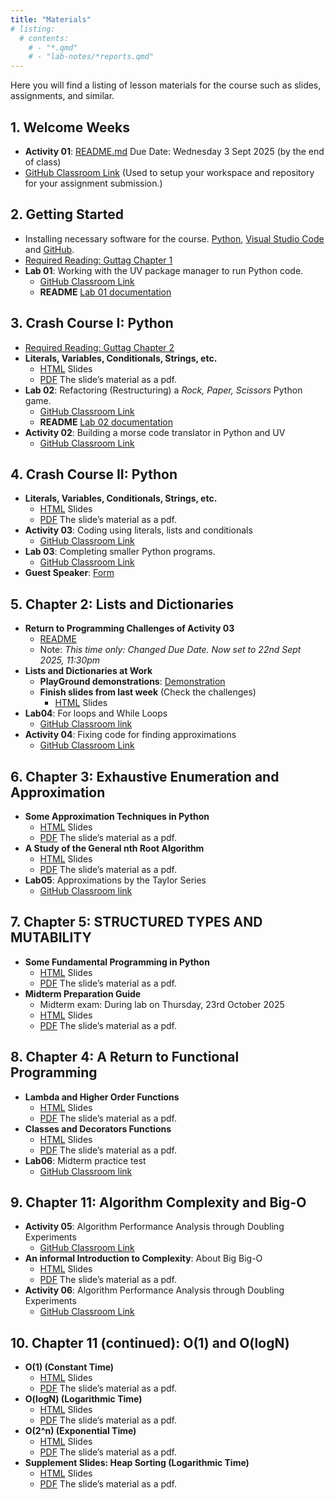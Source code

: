 ```yaml
---
title: "Materials"
# listing:
  # contents:
    # - "*.qmd"
    # - "lab-notes/*reports.qmd"
---
```

Here you will find a listing of lesson materials for the course such as slides, assignments, and similar.

<!-- ![](../graphics/levelup.png){width=10%} -->

## 1. Welcome Weeks
<!-- - _Specification Lab: CLI vs Script vs Notebook_ (20 Points)   -->
- **Activity 01**: [README.md](https://github.com/CMPSC101Fall2025DataStructures/01_activity_maze/blob/main/README.md)
  Due Date: Wednesday 3 Sept 2025 (by the end of class)
- [GitHub Classroom Link](https://classroom.github.com/a/Xr8c08jx) (Used to setup your workspace and repository for your assignment submission.)

## 2. Getting Started

- Installing necessary software for the course. [Python](https://www.python.org/), [Visual Studio Code](https://code.visualstudio.com/download) and [GitHub](https://github.com/git-guides/install-git).
- [Required Reading: Guttag Chapter 1](https://mitpress.ublish.com/ebook/itcapup3-preview/12609/1)
- **Lab 01**: Working with the UV package manager to run Python code.
  - [GitHub Classroom Link](https://classroom.github.com/a/zVISbjta) 
  - **README** [Lab 01 documentation](https://github.com/CMPSC101Fall2025DataStructures/01_lab/blob/main/README.md)

## 3. Crash Course I: Python

- [Required Reading: Guttag Chapter 2](https://mitpress.ublish.com/ebook/itcapup3-preview/12609/11)
- **Literals, Variables, Conditionals, Strings, etc. ** 
  - [HTML](3_i_introToPython_solutions.html) Slides
  -  [PDF](3_i_introToPython_solutions.pdf) The slide's material as a pdf.
- **Lab 02**: Refactoring (Restructuring) a *Rock, Paper, Scissors* Python game.
  - [GitHub Classroom Link](https://classroom.github.com/a/whuXaH09) 
  - **README** [Lab 02 documentation](https://github.com/CMPSC101Fall2025DataStructures/lab02/blob/main/README.md)
- **Activity 02**: Building a morse code translator in Python and UV
  - [GitHub Classroom Link](https://classroom.github.com/a/J49gcN2d)

## 4. Crash Course II: Python

- **Literals, Variables, Conditionals, Strings, etc. ** 
  - [HTML](3_ii_introToPython.html) Slides
  -  [PDF](3_ii_introToPython_solutions.pdf) The slide's material as a pdf.
- **Activity 03**: Coding using literals, lists and conditionals
  - [GitHub Classroom Link](https://classroom.github.com/a/NVL_RB-3)
- **Lab 03**: Completing smaller Python programs.
  - [GitHub Classroom Link](https://classroom.github.com/a/9c1qDmys)
- **Guest Speaker**: [Form](https://forms.gle/23A5b3JvvwNA8NDe8)
  
## 5. Chapter 2: Lists and Dictionaries
- **Return to Programming Challenges of Activity 03**
    -  [README](https://github.com/CMPSC101Fall2025DataStructures/03-activity/blob/main/README.md)
    -  Note: *This time only: Changed Due Date.  Now set to 22nd Sept 2025, 11:30pm*
- **Lists and Dictionaries at Work**  
  - **PlayGround demonstrations**: [Demonstration](../playground/06_listAndDictionaries.qmd)
  - **Finish slides from last week** (Check the challenges)
    - [HTML](3_ii_introToPython.html) Slides
- **Lab04**: For loops and While Loops
  - [GitHub Classroom link](https://classroom.github.com/a/zRXBQrSJ)
- **Activity 04**: Fixing code for finding approximations
  - [GitHub Classroom Link](https://classroom.github.com/a/MgMNCCpF)


## 6. Chapter 3: Exhaustive Enumeration and Approximation
- **Some Approximation Techniques in Python**
  - [HTML](6_exhaustive_approximation.html) Slides
  -  [PDF](6_exhaustive_approximation.pdf) The slide's material as a pdf.
- **A Study of the General nth Root Algorithm**
  - [HTML](6_energy_analysis_slides.html) Slides
  - [PDF](6_energy_analysis_slides.pdf) The slide's material as a pdf.
- **Lab05**: Approximations by the Taylor Series
  - [GitHub Classroom link](https://classroom.github.com/a/HXIF82p0)



## 7. Chapter 5: STRUCTURED TYPES AND MUTABILITY
- **Some Fundamental Programming in Python**
  - [HTML](7_python_fundamentals_slides.html) Slides
  -  [PDF](7_python_fundamentals_slides.pdf) The slide's material as a pdf.
- **Midterm Preparation Guide**
  -  Midterm exam: During lab on Thursday, 23rd October 2025
  -  [HTML](7_midterm_study_sheet.html) Slides
  -  [PDF](7_midterm_study_sheet.pdf) The slide's material as a pdf.
<!-- - **Lab 01**: Working with the UV package manager to run Python code. -->
  <!-- - [GitHub Classroom Link](https://classroom.github.com/a/zVISbjta)  -->
  <!-- - **README** [Lab 01 documentation](https://github.com/CMPSC101Fall2025DataStructures/01_lab/blob/main/README.md) -->
  

## 8. Chapter 4: A Return to Functional Programming
- **Lambda and Higher Order Functions**
  - [HTML](8_lambdaFunctions_i.html) Slides
  - [PDF](8_lambdaFunctions_i.pdf) The slide's material as a pdf.
- **Classes and Decorators Functions**
  - [HTML](8_classesAndDecorators.html) Slides
  - [PDF](8_classesAndDecorators.pdf) The slide's material as a pdf.
- **Lab06**: Midterm practice test
  - [GitHub Classroom link](https://classroom.github.com/a/ZYy4GlCI)
  
## 9. Chapter 11: Algorithm Complexity and Big-O
- **Activity 05**: Algorithm Performance Analysis through Doubling Experiments
  - [GitHub Classroom Link](https://classroom.github.com/a/4MAv9YIr)
- **An informal Introduction to Complexity**: About Big Big-O
  - [HTML](9_complexity_intro_slides.html) Slides
  - [PDF](9_complexity_intro_slides.pdf) The slide's material as a pdf.
- **Activity 06**: Algorithm Performance Analysis through Doubling Experiments
  - [GitHub Classroom Link](https://classroom.github.com/a/HIHMMxU3)

## 10. Chapter 11 (continued): O(1) and O(logN)
- **O(1) (Constant Time)**
  - [HTML](10_1_big_o_constant_o1.html) Slides
  - [PDF](10_1_big_o_constant_o1.pdf) The slide's material as a pdf.
- **O(logN) (Logarithmic Time)**
  - [HTML](10_2_big_o_logarithmic_ologn.html) Slides
  - [PDF](10_2_big_o_logarithmic_ologn.pdf) The slide's material as a pdf.
- **O(2^n) (Exponential Time)**
  - [HTML](10_4_big_o_exponential_o2n.html) Slides
  - [PDF](10_4_big_o_exponential_o2n.pdf) The slide's material as a pdf.

- **Supplement Slides: Heap Sorting (Logarithmic Time)**
  - [HTML](10_3_heap_sorting_slides.html) Slides
  - [PDF](10_3_heap_sorting_slides.pdf) The slide's material as a pdf.
